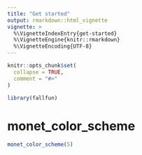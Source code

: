 ```yaml
---
title: "Get started"
output: rmarkdown::html_vignette
vignette: >
  %\VignetteIndexEntry{get-started}
  %\VignetteEngine{knitr::rmarkdown}
  %\VignetteEncoding{UTF-8}
---
```


```r
knitr::opts_chunk$set(
  collapse = TRUE,
  comment = "#>"
)
```

```r
library(fallfun)
```

<!-- WARNING - This vignette is generated by {fusen} from dev/flat_first.Rmd: do not edit by hand -->

# monet_color_scheme

    

  

```r
monet_color_scheme(5)
```

  

  


